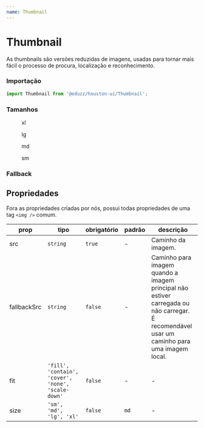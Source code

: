 ```yaml
---
name: Thumbnail
---
```




# Thumbnail

As thumbnails são versões reduzidas de imagens, usadas para tornar mais fácil o processo de procura, localização e reconhecimento.

### Importação

```js
import Thumbnail from '@eduzz/houston-ui/Thumbnail';
```

### Tamanhos

<Playground>
  <div style={{ display: 'flex', gap: 16, alignItems: 'flex-end', textAlign: 'center' }}>
    <figure>
      <Thumbnail src='https://picsum.photos/80' size='xl' />
      <Caption>xl</Caption>
    </figure>
    <figure>
      <Thumbnail src='https://picsum.photos/80' size='lg' />
      <Caption>lg</Caption>
    </figure>
    <figure>
      <Thumbnail src='https://picsum.photos/80' size='md' />
      <Caption>md</Caption>
    </figure>
    <figure>
      <Thumbnail src='https://picsum.photos/80' size='sm' />
      <Caption>sm</Caption>
    </figure>
  </div>
</Playground>

### Fallback

<Playground>
  <div style={{ display: 'flex', gap: 16, alignItems: 'flex-end' }}>
    <Thumbnail src='https://via.placeholder.com/80' size='xl' />
    <Thumbnail src='https://via.placeholder.com/64' size='lg' />
    <Thumbnail src='https://via.placeholder.com/40' size='md' />
    <Thumbnail src='https://via.placeholder.com/24' size='sm' />
  </div>
</Playground>

## Propriedades

Fora as propriedades criadas por nós, possui todas propriedades de uma tag `<img />` comum.

| prop        | tipo                                               | obrigatório | padrão | descrição                                                                                                                                  |
| ----------- | -------------------------------------------------- | ----------- | ------ | ------------------------------------------------------------------------------------------------------------------------------------------ |
| src         | `string`                                           | `true`      | -      | Caminho da imagem.                                                                                                                         |
| fallbackSrc | `string`                                           | `false`     | -      | Caminho para imagem quando a imagem principal não estiver carregada ou não carregar. É recomendável usar um caminho para uma imagem local. |
| fit         | `'fill', 'contain', 'cover', 'none', 'scale-down'` | `false`     | -      | -                                                                                                                                          |
| size        | `'sm', 'md', 'lg', 'xl'`                           | `false`     | `md`   | -                                                                                                                                          |
